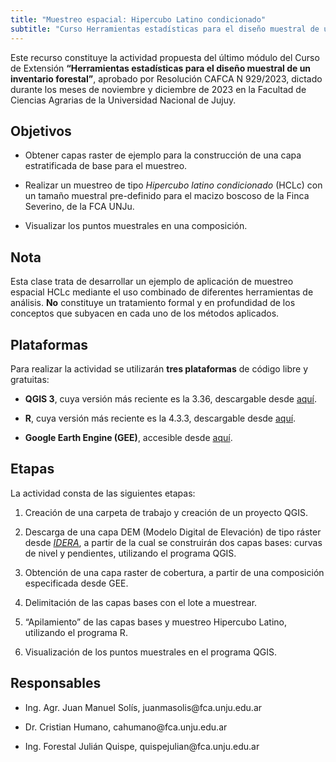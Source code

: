 ---
title: "Muestreo espacial: Hipercubo Latino condicionado"
subtitle: "Curso Herramientas estadísticas para el diseño muestral de un inventario forestal."
---

Este recurso constituye la actividad propuesta del último módulo del Curso de Extensión **"Herramientas estadísticas para el diseño muestral de un inventario forestal"**, aprobado por Resolución CAFCA N 929/2023, dictado durante los meses de noviembre y diciembre de 2023 en la Facultad de Ciencias Agrarias de la Universidad Nacional de Jujuy.

## Objetivos

-   Obtener capas raster de ejemplo para la construcción de una capa estratificada de base para el muestreo.

-   Realizar un muestreo de tipo *Hipercubo latino condicionado* (HCLc) con un tamaño muestral pre-definido para el macizo boscoso de la Finca Severino, de la FCA UNJu.

-   Visualizar los puntos muestrales en una composición.

::: callout-warning
## Nota

Esta clase trata de desarrollar un ejemplo de aplicación de muestreo espacial HCLc mediante el uso combinado de diferentes herramientas de análisis. **No** constituye un tratamiento formal y en profundidad de los conceptos que subyacen en cada uno de los métodos aplicados.

:::

## Plataformas

Para realizar la actividad se utilizarán **tres plataformas** de código libre y gratuitas:

-   **QGIS 3**, cuya versión más reciente es la 3.36, descargable desde [aquí](https://www.qgis.org/en/site/forusers/download.html).

-   **R**, cuya versión más reciente es la 4.3.3, descargable desde [aquí](https://cran.r-project.org/bin/windows/base/).

-   **Google Earth Engine (GEE)**, accesible desde [aquí](https://earthengine.google.com/).

## Etapas

La actividad consta de las siguientes etapas:

1.  Creación de una carpeta de trabajo y creación de un proyecto QGIS.

2.  Descarga de una capa DEM (Modelo Digital de Elevación) de tipo ráster desde [*IDERA*](https://www.ign.gob.ar/NuestrasActividades/Geodesia/ModeloDigitalElevaciones/Busqueda), a partir de la cual se construirán dos capas bases: curvas de nivel y pendientes, utilizando el programa QGIS.

3.  Obtención de una capa raster de cobertura, a partir de una composición especificada desde GEE.

4.  Delimitación de las capas bases con el lote a muestrear.

5.  "Apilamiento" de las capas bases y muestreo Hipercubo Latino, utilizando el programa R.

6.  Visualización de los puntos muestrales en el programa QGIS.

## Responsables

-   Ing. Agr. Juan Manuel Solís, juanmasolis\@fca.unju.edu.ar

-   Dr. Cristian Humano, cahumano\@fca.unju.edu.ar

-   Ing. Forestal Julián Quispe, quispejulian\@fca.unju.edu.ar
